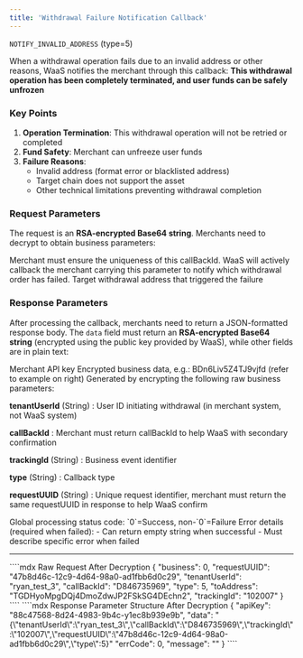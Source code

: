 ```yaml
---
title: 'Withdrawal Failure Notification Callback'
---
```


`NOTIFY_INVALID_ADDRESS` (type=5)

When a withdrawal operation fails due to an invalid address or other reasons, WaaS notifies the merchant through this callback: **This withdrawal operation has been completely terminated, and user funds can be safely unfrozen**

### Key Points
1. **Operation Termination**: This withdrawal operation will not be retried or completed
2. **Fund Safety**: Merchant can unfreeze user funds
3. **Failure Reasons**:
   - Invalid address (format error or blacklisted address)
   - Target chain does not support the asset
   - Other technical limitations preventing withdrawal completion

### Request Parameters
The request is an **RSA-encrypted Base64 string**. Merchants need to decrypt to obtain business parameters:

<ResponseField name="Withdrawal Failure Request Parameters" type="object">

<Expandable title="View Full Parameter List">

<ResponseField name="callBackId" type="String" required="Yes" example="D846735969">
Merchant must ensure the uniqueness of this callBackId. WaaS will actively callback the merchant carrying this parameter to notify which withdrawal order has failed.
</ResponseField>

<ResponseField name="toAddress" type="String" required="Yes" example="TGDHyoMpgDQj4DmoZdwJP2FSkSG4DEchn2">
Target withdrawal address that triggered the failure
</ResponseField>

</Expandable>
</ResponseField>

### Response Parameters
After processing the callback, merchants need to return a JSON-formatted response body. The `data` field must return an **RSA-encrypted Base64 string** (encrypted using the public key provided by WaaS), while other fields are in plain text:

<ResponseField name="Withdrawal Callback Response Parameters" type="object">

<Expandable title="View Full Parameter List">

<ResponseField name="apiKey" type="String" required="Yes" example="88c47568-8d24-4983-9b4c-y1ec8b939e9b">
Merchant API key
</ResponseField>

<ResponseField name="data" type="String" required="Yes" example="BDn6Liv5Z4TJ9vjfdRiuq1gaQJuODth3zlC4...">
Encrypted business data, e.g.: BDn6Liv5Z4TJ9vjfd (refer to example on right)
   Generated by encrypting the following raw business parameters:

   **tenantUserId** (String) : User ID initiating withdrawal (in merchant system, not WaaS system)

   **callBackId** : Merchant must return callBackId to help WaaS with secondary confirmation

   **trackingId** (String) : Business event identifier

   **type** (String) : Callback type

   **requestUUID** (String) : Unique request identifier, merchant must return the same requestUUID in response to help WaaS confirm

</ResponseField>

<ResponseField name="errCode" type="Integer" required="Yes" example="0">
Global processing status code:
`0`=Success, non-`0`=Failure
</ResponseField>

<ResponseField name="message" type="String" required="Yes" example="">
Error details (required when failed):
- Can return empty string when successful
- Must describe specific error when failed
</ResponseField>

</Expandable>
</ResponseField>

---

<RequestExample>
````mdx Raw Request After Decryption
{
  "business": 0,
  "requestUUID": "47b8d46c-12c9-4d64-98a0-ad1fbb6d0c29",
  "tenantUserId": "ryan_test_3",
  "callBackId": "D846735969",
  "type": 5,
  "toAddress": "TGDHyoMpgDQj4DmoZdwJP2FSkSG4DEchn2",
  "trackingId": "102007"
}
````
</RequestExample>


<ResponseExample>
````mdx Response Parameter Structure After Decryption
{
  "apiKey": "88c47568-8d24-4983-9b4c-y1ec8b939e9b",
  "data": "{\"tenantUserId\":\"ryan_test_3\",\"callBackId\":\"D846735969\",\"trackingId\":\"102007\",\"requestUUID\":\"47b8d46c-12c9-4d64-98a0-ad1fbb6d0c29\",\"type\":5}"
  "errCode": 0,
  "message": ""
}
````
</ResponseExample>

